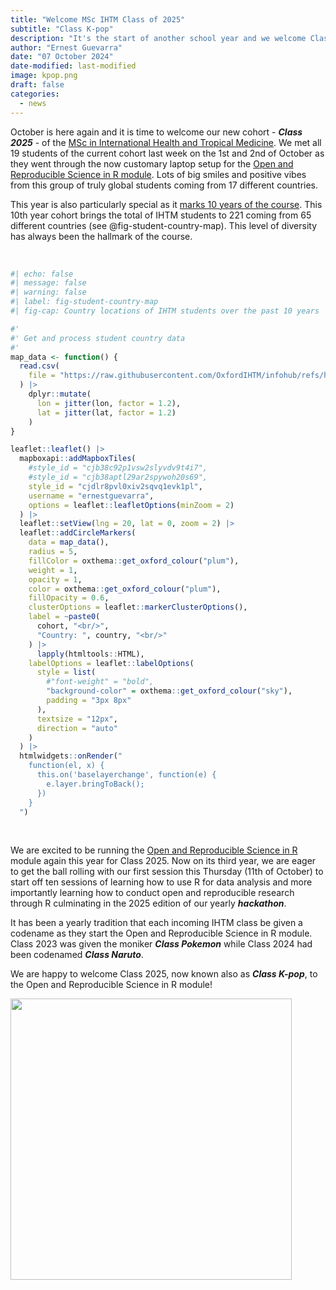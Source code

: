 ```yaml
---
title: "Welcome MSc IHTM Class of 2025"
subtitle: "Class K-pop"
description: "It's the start of another school year and we welcome Class 2025 of the MSc in International Health and Tropical Medicine as they start their journey of self-discovery and learning at the University of Oxford."
author: "Ernest Guevarra"
date: "07 October 2024"
date-modified: last-modified
image: kpop.png
draft: false
categories:
  - news
---
```


October is here again and it is time to welcome our new cohort - ***Class 2025*** - of the [MSc in International Health and Tropical Medicine](https://www.tropicalmedicine.ox.ac.uk/study-with-us/msc-ihtm). We met all 19 students of the current cohort last week on the 1st and 2nd of October as they went through the now customary laptop setup for the [Open and Reproducible Science in R module](https://oxford-ihtm.io/teaching/). Lots of big smiles and positive vibes from this group of truly global students coming from 17 different countries.

This year is also particularly special as it [marks 10 years of the course](https://www.tropicalmedicine.ox.ac.uk/news/ihtm-10-years-on). This 10th year cohort brings the total of IHTM students to 221 coming from 65 different countries (see @fig-student-country-map). This level of diversity has always been the hallmark of the course.

<br/>

```r
#| echo: false
#| message: false
#| warning: false
#| label: fig-student-country-map
#| fig-cap: Country locations of IHTM students over the past 10 years

#'
#' Get and process student country data
#' 
map_data <- function() {
  read.csv(
    file = "https://raw.githubusercontent.com/OxfordIHTM/infohub/refs/heads/main/data-raw/student_country.csv"
  ) |>
    dplyr::mutate(
      lon = jitter(lon, factor = 1.2),
      lat = jitter(lat, factor = 1.2)
    )
}

leaflet::leaflet() |>
  mapboxapi::addMapboxTiles(
    #style_id = "cjb38c92p1vsw2slyvdv9t4i7",
    #style_id = "cjb38aptl29ar2spywoh20s69",
    style_id = "cjdlr8pvl0xiv2sqvq1evk1pl",
    username = "ernestguevarra",
    options = leaflet::leafletOptions(minZoom = 2)
  ) |>
  leaflet::setView(lng = 20, lat = 0, zoom = 2) |>
  leaflet::addCircleMarkers(
    data = map_data(),
    radius = 5,
    fillColor = oxthema::get_oxford_colour("plum"),
    weight = 1,
    opacity = 1,
    color = oxthema::get_oxford_colour("plum"),
    fillOpacity = 0.6,
    clusterOptions = leaflet::markerClusterOptions(),
    label = ~paste0(
      cohort, "<br/>",
      "Country: ", country, "<br/>"
    ) |>
      lapply(htmltools::HTML),
    labelOptions = leaflet::labelOptions(
      style = list(
        #"font-weight" = "bold",
        "background-color" = oxthema::get_oxford_colour("sky"),
        padding = "3px 8px"
      ),
      textsize = "12px",
      direction = "auto"
    )
  ) |>
  htmlwidgets::onRender("
    function(el, x) {
      this.on('baselayerchange', function(e) {
        e.layer.bringToBack();
      })
    }
  ")
```

<br/>

We are excited to be running the [Open and Reproducible Science in R](https://oxford-ihtm.io/teaching/) module again this year for Class 2025. Now on its third year, we are eager to get the ball rolling with our first session this Thursday (11th of October) to start off ten sessions of learning how to use R for data analysis and more importantly learning how to conduct open and reproducible research through R culminating in the 2025 edition of our yearly ***hackathon***.

It has been a yearly tradition that each incoming IHTM class be given a codename as they start the Open and Reproducible Science in R module. Class 2023 was given the moniker ***Class Pokemon*** while Class 2024 had been codenamed ***Class Naruto***.

We are happy to welcome Class 2025, now known also as ***Class K-pop***, to the Open and Reproducible Science in R module!

![](kpop.png){fig-align="center" width="450"}





